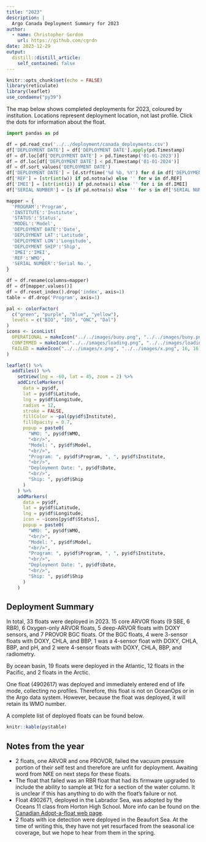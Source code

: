 ```yaml
---
title: "2023"
description: |
  Argo Canada Deployment Summary for 2023
author:
  - name: Christopher Gordon
    url: https://github.com/cgrdn
date: 2023-12-29
output:
  distill::distill_article:
    self_contained: false
---
```



```r
knitr::opts_chunk$set(echo = FALSE)
library(reticulate)
library(leaflet)
use_condaenv("py39")
```

The map below shows completed deployments for 2023, coloured by institution. Locations represent deployment location, not last profile. Click the dots for information about the float.

```python
import pandas as pd

df = pd.read_csv('../../deployment/canada_deployments.csv')
df['DEPLOYMENT DATE'] = df['DEPLOYMENT DATE'].apply(pd.Timestamp)
df = df.loc[df['DEPLOYMENT DATE'] > pd.Timestamp('01-01-2023')]
df = df.loc[df['DEPLOYMENT DATE'] < pd.Timestamp('01-01-2024')]
df = df.sort_values('DEPLOYMENT DATE')
df['DEPLOYMENT DATE'] = [d.strftime('%d %b, %Y') for d in df['DEPLOYMENT DATE']]
df['REF'] = [str(int(w)) if pd.notna(w) else '' for w in df.REF]
df['IMEI'] = [str(int(i)) if pd.notna(i) else '' for i in df.IMEI]
df['SERIAL NUMBER'] = [s if pd.notna(s) else '' for s in df['SERIAL NUMBER']]

mapper = {
  'PROGRAM':'Program',
  'INSTITUTE':'Institute',
  'STATUS':'Status',
  'MODEL':'Model',
  'DEPLOYMENT DATE':'Date',
  'DEPLOYMENT LAT':'Latitude',
  'DEPLOYMENT LON':'Longitude',
  'DEPLOYMENT SHIP':'Ship',
  'IMEI':'IMEI',
  'REF':'WMO',
  'SERIAL NUMBER':'Serial No.',
}

df = df.rename(columns=mapper)
df = df[mapper.values()]
df = df.reset_index().drop('index', axis=1)
table = df.drop('Program', axis=1)
```

```r
pal <- colorFactor(
  c("green", "purple", "blue", "yellow"),
  levels = c("BIO", "IOS", "ONC", "Dal")
)
icons <- iconList(
  OPERATIONAL = makeIcon("../../images/buoy.png", "../../images/buoy.png", 16, 16),
  CONFIRMED = makeIcon("../../images/loading.png", "../../images/loading.png", 16, 16),
  FAILED = makeIcon("../../images/x.png", "../../images/x.png", 16, 16)
)

leaflet() %>%
  addTiles() %>%
    setView(lng = -60, lat = 45, zoom = 2) %>%
    addCircleMarkers(
      data = py$df,
      lat = py$df$Latitude,
      lng = py$df$Longitude,
      radius = 12,
      stroke = FALSE,
      fillColor = ~pal(py$df$Institute),
      fillOpacity = 0.7,
      popup = paste0(
        "WMO: ", py$df$WMO,
        "<br/>",
        "Model: ", py$df$Model,
        "<br/>",
        "Program: ", py$df$Program, ", ", py$df$Institute,
        "<br/>",
        "Deployment Date: ", py$df$Date,
        "<br/>",
        "Ship: ", py$df$Ship
      )
    ) %>%
    addMarkers(
      data = py$df,
      lat = py$df$Latitude,
      lng = py$df$Longitude,
      icon = ~icons[py$df$Status],
      popup = paste0(
        "WMO: ", py$df$WMO,
        "<br/>",
        "Model: ", py$df$Model,
        "<br/>",
        "Program: ", py$df$Program, ", ", py$df$Institute,
        "<br/>",
        "Deployment Date: ", py$df$Date,
        "<br/>",
        "Ship: ", py$df$Ship
      )
    )
```

## Deployment Summary

In total, 33 floats were deployed in 2023. 15 core ARVOR floats (9 SBE, 6 RBR), 6 Oxygen-only ARVOR floats, 5 deep-ARVOR floats with DOXY sensors, and 7 PROVOR BGC floats. Of the BGC floats, 4 were 3-sensor floats with DOXY, CHLA, and BBP, 1 was a 4-sensor float with DOXY, CHLA, BBP, and pH, and 2 were 4-sensor floats with DOXY, CHLA, BBP, and radiometry. 

By ocean basin, 19 floats were deployed in the Atlantic, 12 floats in the Pacific, and 2 floats in the Arctic.

One float (4902617) was deployed and immediately entered end of life mode, collecting no profiles. Therefore, this float is not on OceanOps or in the Argo data system. However, because the float was deployed, it will retain its WMO number. 

A complete list of deployed floats can be found below. 

```r
knitr::kable(py$table)
```

## Notes from the year

- 2 floats, one ARVOR and one PROVOR, failed the vacuum pressure portion of their self test and therefore are unfit for deployment. Awaiting word from NKE on next steps for these floats. 
- The float that failed was an RBR float that had its firmware upgraded to include the ability to sample at 1Hz for a section of the water column. It is unclear if this has anything to do with the float's failure or not. 
- Float 4902671, deployed in the Labrador Sea, was adopted by the Oceans 11 class from Horton High School. More info can be found on the [Canadian Adopt-a-float web page](https://sites.google.com/view/adopt-a-float-ca/data-explorer?authuser=0).
- 2 floats with ice detection were deployed in the Beaufort Sea. At the time of writing this, they have not yet resurfaced from the seasonal ice coverage, but we hope to hear from them in the spring.
